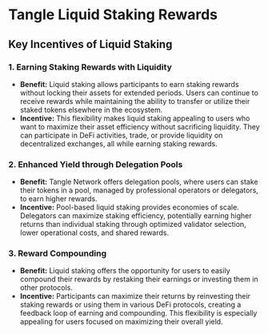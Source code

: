 # Tangle Liquid Staking Rewards

## Key Incentives of Liquid Staking

### 1. **Earning Staking Rewards with Liquidity**
   - **Benefit:** Liquid staking allows participants to earn staking rewards without locking their assets for extended periods. Users can continue to receive rewards while maintaining the ability to transfer or utilize their staked tokens elsewhere in the ecosystem.
   - **Incentive:** This flexibility makes liquid staking appealing to users who want to maximize their asset efficiency without sacrificing liquidity. They can participate in DeFi activities, trade, or provide liquidity on decentralized exchanges, all while earning staking rewards.

### 2. **Enhanced Yield through Delegation Pools**
   - **Benefit:** Tangle Network offers delegation pools, where users can stake their tokens in a pool, managed by professional operators or delegators, to earn higher rewards.
   - **Incentive:** Pool-based liquid staking provides economies of scale. Delegators can maximize staking efficiency, potentially earning higher returns than individual staking through optimized validator selection, lower operational costs, and shared rewards.

### 3. **Reward Compounding**
   - **Benefit:** Liquid staking offers the opportunity for users to easily compound their rewards by restaking their earnings or investing them in other protocols.
   - **Incentive:** Participants can maximize their returns by reinvesting their staking rewards or using them in various DeFi protocols, creating a feedback loop of earning and compounding. This flexibility is especially appealing for users focused on maximizing their overall yield.

